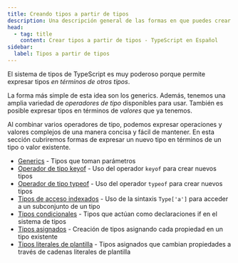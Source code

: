 ```yaml
---
title: Creando tipos a partir de tipos
description: Una descripción general de las formas en que puedes crear más tipos a partir de tipos existentes.
head:
  - tag: title
    content: Crear tipos a partir de tipos - TypeScript en Español
sidebar:
  label: Tipos a partir de tipos
---
```



El sistema de tipos de TypeScript es muy poderoso porque permite expresar tipos *en términos de otros tipos*.

<TopBanner />

La forma más simple de esta idea son los generics. Además, tenemos una amplia variedad de *operadores de tipo* disponibles para usar.
También es posible expresar tipos en términos de *valores* que ya tenemos.

Al combinar varios operadores de tipo, podemos expresar operaciones y valores complejos de una manera concisa y fácil de mantener.
En esta sección cubriremos formas de expresar un nuevo tipo en términos de un tipo o valor existente.

- [Generics](/typescript/handbook/manipulacion-tipos/tipos-genericos) - Tipos que toman parámetros
- [Operador de tipo keyof](/typescript/handbook/manipulacion-tipos/operador-keyof) - Uso del operador `keyof` para crear nuevos tipos
- [Operador de tipo typeof](/typescript/handbook/manipulacion-tipos/operador-typeof) - Uso del operador `typeof` para crear nuevos tipos
- [Tipos de acceso indexados](/typescript/handbook/manipulacion-tipos/tipos-de-acceso-indexado) - Uso de la sintaxis `Type['a']` para acceder a un subconjunto de un tipo
- [Tipos condicionales](/typescript/handbook/manipulacion-tipos/tipos-condicionales) - Tipos que actúan como declaraciones if en el sistema de tipos
- [Tipos asignados](/typescript/handbook/manipulacion-tipos/tipos-mapeados) - Creación de tipos asignando cada propiedad en un tipo existente
- [Tipos literales de plantilla](/typescript/handbook/manipulacion-tipos/tipos-literales-de-plantilla) - Tipos asignados que cambian propiedades a través de cadenas literales de plantilla

<BottomBanner />
